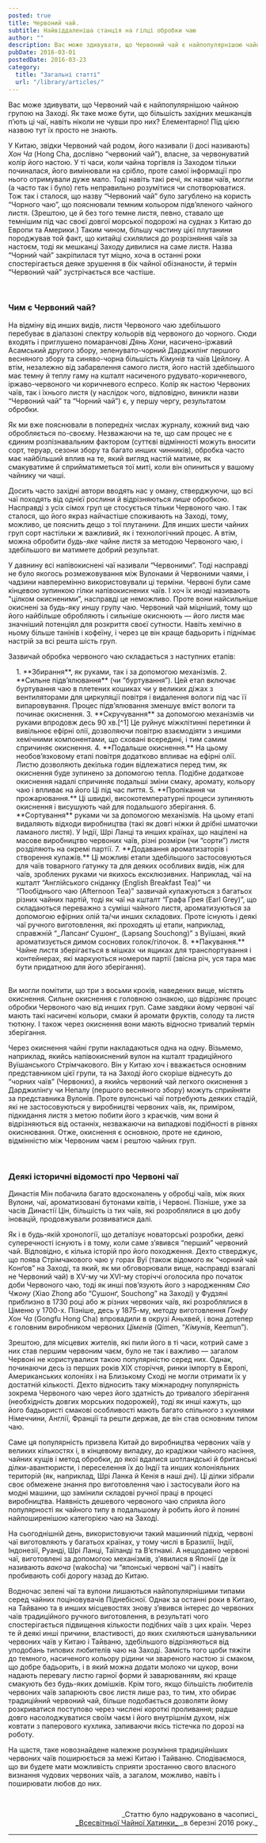 ```yaml
---
posted: true
title: Червоний чай.
subtitle: Найвіддаленіша станція на гілці обробки чаю
author: ""
description: Вас може здивувати, що Червоний чай є найпопулярнішою чайною групою на Заході. Як таке може бути, що більшість західних мешканців п’ють ці чаї, навіть ніколи не чувши про них?..
pubDate: 2016-03-01
postedDate: 2016-03-23
category: 
  title: "Загальні статті"
  url: "/library/articles/"
---
```


Вас може здивувати, що Червоний чай є найпопулярнішою чайною групою на Заході. Як таке може бути, що більшість західних мешканців п’ють ці чаї, навіть ніколи не чувши про них? Елементарно! Під цією назвою тут їх просто не знають.

У Китаю, звідки Червоний чай родом, його називали (і досі називають) _Хон Ча_ (Hong Cha, дослівно “червоний чай”), власне, за червонуватий колір його настою. У ті часи, коли чайна торгівля із Заходом тільки починалася, його вимінювали на срібло, проте самої інформації про нього отримували дуже мало. Тоді навіть такі речі, як назви чаїв, могли (а часто так і було) геть неправильно розумітися чи спотворюватися. Тож так і сталося, що назву “Червоний чай” було загублено на користь “Чорного чаю”, що пояснювали темним кольором підв’яленого чайного листя. (Зрештою, це й без того темне листя, певно, ставало ще темнішим під час своєї довгої морської подорожі на суднах з Китаю до Европи та Америки.) Таким чином, більшу частину цієї плутанини породжував той факт, що китайці схилялися до розрізняння чаїв за настоєм, тоді як мешканці Заходу дивилися на саме листя. Назва “Чорний чай” закріпилася тут міцно, хоча в останні роки спостерігається деяке зрушення в бік чайної обізнаности, й термін “Червоний чай” зустрічається все частіше.

<p>&nbsp;</p>

### Чим є Червоний чай?

На відміну від инших видів, листя Червоного чаю здебільшого перебуває в діапазоні спектру кольорів від червоного до чорного. Сюди входять і приглушено помаранчові _Дянь Хони_, насичено-іржавий Асамський другого збору, зеленувато-чорний Дарджилінг першого весняного збору та синяво-чорна більшість _Кімунів_ та чаїв Цейлону. А втім, незалежно від забарвлення самого листя, його настій здебільшого має темну й теплу гаму на кшталт насиченого рудувато-коричневого, іржаво-червоного чи коричневого еспресо. Колір як настою Червоних чаїв, так і їхнього листя (у наслідок чого, відповідно, виникли назви “Червоний чай” та “Чорний чай”) є, у першу чергу, результатом обробки.

Як ми вже пояснювали в попередніх числах журналу, кожний вид чаю обробляється по-своєму. Незважаючи на те, що сам процес не є єдиним розпізнавальним фактором (суттєві відмінності можуть вносити сорт, теруар, сезони збору та багато инших чинників), обробка часто має найбільший вплив на те, який вигляд настій матиме, як смакуватиме й сприйматиметься тої миті, коли він опиниться у вашому чайнику чи чаші.

Досить часто західні автори вводять нас у оману, стверджуючи, що всі чаї походять від однієї рослини й відрізняються _лише_ обробкою. Насправді з усіх сімох груп це стосується тільки Червоного чаю. І так сталося, що його якраз найчастіше споживають на Заході, тому, можливо, це пояснить дещо з тої плутанини. Для инших шести чайних груп сорт настільки ж важливий, як і технологічний процес. А втім, можна обробити _будь-яке_ чайне листя за методою Червоного чаю, і здебільшого ви матимете добрий результат.

У давнину всі напівокиснені чаї називали “Червоними”. Тоді насправді не було якогось розмежовування між Вулонами й Червоними чаями, і чадзини навперемінно використовували ці терміни. Червоні були саме кінцевою зупинкою гілки напівокиснених чаїв. І хоч їх иноді називають "цілком окисненими”, насправді це неможливо. Проте вони найсильніше окиснені за будь-яку иншу групу чаю. Червоний чай міцніший, тому що його найбільше обробляють і сильніше окиснюють — його листя має значніший потенціял для розкриття своєї сутности. Навіть хемічно в ньому більше танінів і кофеїну, і через це він краще бадьорить і піднімає настрій за всі решта шість груп.

Зазвичай обробка червоного чаю складається з наступних етапів:

<section style="padding: 0 0 1rem 1rem;">
1. **Збирання**, як руками, так і за допомогою механізмів.
2. **Сильне підв’ялювання** (чи “буртування”). Цей етап включає буртування чаю в плетених кошиках чи у великих діжах з вентиляторами для циркуляції повітря і видалення вологи під час її випаровування. Процес підв’ялювання зменшує вміст вологи та починає окиснення.
3. **Скручування** за допомогою механізмів чи руками впродовж десь 90 хв.[^1] Це руйнує міжклітинні перетинки й вивільнює ефірні олії, дозволяючи повітрю взаємодіяти з иншими хемічними компонентами, що сховані всередині, і тим самим спричиняє окиснення.
4. **Подальше окиснення.** На цьому необов’язковому етапі повітря додатково впливає на ефірні олії. Листю дозволяють декілька годин відлежатися перед тим, як окиснення буде зупинено за допомогою тепла. Подібне додаткове окиснення надалі спричиняє подальші зміни смаку, аромату, кольору чаю і впливає на його Ці під час пиття.
5. **Пропікання чи прожарювання.** Ці швидкі, високотемпературні процеси зупиняють окиснення і висушують чай для подальшого зберігання.
6. **Сортування** руками чи за допомогою механізмів. На цьому етапі видаляють відходи виробництва (такі як довгі ніжки й дрібні шматочки ламаного листя). У Індії, Шрі Ланці та инших країнах, що націлені на масове виробництво червоних чаїв, різні розміри (чи “сорти”) листя розділяють на окремі партії.
7. **Додавання ароматизаторів і створення купажів.** Ці можливі етапи здебільшого застосовуються для чаїв товарного ґатунку та для деяких особливих видів, ніж для чаїв, зроблених руками чи якихось ексклюзивних. Наприклад, чаї на кшталт “Англійського сніданку (English Breakfast Tea)” чи “Пообіднього чаю (Afternoon Tea)” зазвичай купажуються з багатьох різних чайних партій, тоді як чаї на кшталт “Графа Ґрея (Earl Grey)”, що складаються переважно з суміші чайного листя, ароматизуються за допомогою ефірних олій та/чи инших складових. Проте існують і деякі чаї ручного виготовлення, які проходять ці етапи, наприклад, справжній “_Лапсанґ Сушонґ_ (Lapsang Souchong)” з Вуїшані, який ароматизується димом соснових голок/гілочок.
8. **Пакування.** Чайне листя зберігається в мішках чи ящиках для транспортування і контейнерах, які маркуються номером партії (звісна річ, уся тара має бути придатною для його зберігання).
</section>

Ви могли помітити, що три з восьми кроків, наведених вище, містять окиснення. Сильне окиснення є головною ознакою, що відрізняє процес обробки Червоного чаю від инших груп. Саме завдяки йому червоні чаї мають такі насичені кольори, смаки й аромати фруктів, солоду та листя тютюну. І також через окиснення вони мають відносно тривалий термін зберігання.

Через окиснення чайні групи накладаються одна на одну. Візьмемо, наприклад, якийсь напівокиснений вулон на кшталт традиційного Вуїшанського Стрімчакового. Він у Китаю хоч і вважається основним представником цієї групи, та на Заході його скоріше віднесуть до “чорних чаїв” (Червоних), а якийсь червоний чай легкого окиснення з Дарджилінгу чи Непалу (першого весняного збору) можуть сприйняти за представника Вулонів. Проте вулонські чаї потребують деяких стадій, які не застосовуються у виробництві червоних чаїв, як, приміром, підкидання листя з метою побити його з краєчків, чим вони й відрізняються від останніх, незважаючи на випадкові подібності в рівнях окиснювання. Отже, окиснення є основною, проте не єдиною, відмінністю між Червоним чаєм і рештою чайних груп.

<p>&nbsp;</p>

### Деякі історичні відомості про Червоні чаї
Династія Мін побачила багато вдосконалень у обробці чаїв, між яких Вулони, чаї, ароматизовані бутонами квітів, і Червоні. Пізніше, уже за часів Династії Цін, більшість із тих чаїв, які розроблялися в цю добу іновацій, продовжували розвиватися далі.

Як і в будь-якій хронології, що деталізує новаторські розробки, деякі суперечності існують і в тому, коли саме з’явився “перший” червоний чай. Відповідно, є кілька історій про його походження. Дехто стверджує, що поява Стрімчакового чаю у горах Вуї (також відомого як “чорний чай Конґов” на Заході, та який, як ми обговорювали вище, насправді взагалі не Червоний чай) в ХV-му чи XVI-му сторіччі оголосила про початок доби Червоного чаю, тоді як инші пов’язують його з народженням _Сяо Чжону_ (Xiao Zhong або “Сушонґ, Souchong” на Заході) у Фудзяні приблизно в 1730 році або ж різних червоних чаїв, які розроблялися в Ціменю у 1700-х. Пізніше, десь у 1875-му, методу виготовлення _Ґонфу Хон Ча_ (Gongfu Hong Cha) впровадили в окрузі Аньхвей, і вона дотепер є головним виробником червоних _Ціменів_ (Qimen, “_Кімунів_, Keemun”).

Зрештою, для місцевих жителів, які пили його в ті часи, котрий саме з них став першим червоним чаєм, було не так і важливо — загалом Червоні не користувалися такою популярністю серед них. Однак, починаючи десь із перших років XIX сторіччя, ринки імпорту в Европі, Американських колоніях і на Близькому Сході не могли отримати їх у достатній кількості. Дехто відносить таку міжнародну популярність зокрема Червоного чаю через його здатність до тривалого зберігання (необхідність довгих морських подорожей), тоді як инші кажуть, що його бадьористі смакові особливості мають багато спільного з кухнями Німеччини, Англії, Франції та решти держав, де він став основним типом чаю.

Саме ця популярність призвела Китай до виробництва червоних чаїв у великих кількостях і, в кінцевому випадку, до крадіжки чайного насіння, чайних кущів і метод обробки, до якої вдалися шотландські й британські ділки-авантюристи, і переселення їх до Індії та инших колоніяльних територій (як, наприклад, Шрі Ланка й Кенія в наші дні). Ці ділки зібрали своє обмежене знання про виготовлення чаю і застосували його на модні машини, що замінили складові ручної праці в процесі виробництва. Наявність дешевого червоного чаю сприяла його популярності як чайного типу в подальшому й робить його й понині найпоширенішою категорією чаю на Заході.

На сьогоднішній день, використовуючи такий машинний підхід, червоні чаї виготовляють у багатьох країнах, у тому числі в Бразилії, Індії, Індонезії, Руанді, Шрі Ланці, Таїланді та В’єтнамі. А нещодавно червоні чаї, виготовлені за допомогою механізмів, з’явилися в Японії (де їх називають _вакоча_ (wakocha) чи “японські червоні чаї”) і навіть пробивають собі дорогу назад до Китаю.

Водночас зелені чаї та вулони лишаються найпопулярнішими типами серед чайних поціновувачів Піднебісної. Однак за останні роки в Китаю, на Тайваню та в инших місцевостях знову з’явився інтерес до червоних чаїв традиційного ручного виготовлення, в результаті чого спостерігається підвищення кількости подібних чаїв з цих країн. Через те й деякі инші причини, властивості, до яких схиляються шанувальники червоних чаїв у Китаю і Тайваню, здебільшого відрізняються від уподобань типових любителів чаю на Заході. Замість того щоби тяжіти до темного, насиченого кольору рідини чи звареного настою зі смаком, що добре бадьорить, і в який можна додати молоко чи цукор, вони надають перевагу листю гарної форми й заварюванням, які краще смакують без будь-яких домішків. Крім того, якщо більшість любителів червоних чаїв запарюють своє листя лише раз, то тим, хто обирає традиційний червоний чай, більше подобається дозволяти йому розкриватися поступово через числені короткі проливання; радше довго насолоджуватися своїм чаєм і його внутрішнім духом, ніж ковтати з паперового кухлика, запиваючи якісь тістечка по дорозі на роботу.

На щастя, таке новознайдене належне розуміння традиційніших червоних чаїв поширюється за межі Китаю і Тайваню. Сподіваємося, що ви будете мати можливість сприяти зростанню свого власного визнання чудових червоних чаїв, а загалом, можливо, навіть і поширювати любов до них.

<p>&nbsp;</p>
<p align="right" style="font-size: 0.9rem;">_Статтю було надруковано в часописі_<br /><a title="globalteahut.org" href="http://www.globalteahut.org/" target="blank" rel="noopener">_Всесвітньої Чайної Хатинки_ </a>_в березні 2016 року._</p>

---

[^1]: У випадку CTC чаю (Cut, Tear, Curl – різати, рвати, скручувати), скручування поєднують із додатковими кроками: чайне листя кришать на дрібні шматочки, чим змушують його швидше окиснюватися, а потім скручують в гранули й тим ще більше його окиснюють, після чого сушать. СТС обробка є ефективним і дешевим засобом виробництва чаю, через це її частіше використовують у виробництві чайних пакетиків або ж у менш багатих країнах-споживачах чаю, таких як Індія та Шрі Ланка. Від подібного гранульованого чаю вимагають швидкого заварювання, та здебільшого він дає тільки один повноцінний настій чи два-три проварювання.